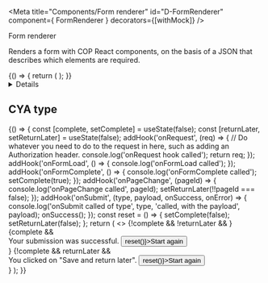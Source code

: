 <!-- Global imports -->

<!-- Local imports -->

<!-- JSON documents -->

<Meta title="Components/Form renderer" id="D-FormRenderer" component={ FormRenderer } decorators={[withMock]} />

<Heading size="xl" caption="Components">Form renderer</Heading>

Renders a form with <Link href="https://ukhomeoffice.github.io/cop-react-components/?path=/docs/d-alert--default-story">COP React components</Link>,
on the basis of a <Link href="/?path=/docs/f-json-form">JSON</Link> that describes which elements are required.

<Canvas withToolbar>
  <Story name="Default" parameters={{
    mockData: [
      {
        url: `${USER_PROFILE_DATA.urls.refData}/areYouACivilServant`,
        method: 'GET',
        status: 200,
        response: CIVIL_SERVANT
      },
      {
        url: `${USER_PROFILE_DATA.urls.refData}/grade`,
        method: 'GET',
        status: 200,
        response: GRADE
      },
      {
        url: `${USER_PROFILE_DATA.urls.refData}/team`,
        method: 'GET',
        status: 200,
        response: TEAMS
      }
    ]
  }}>
    {() => {
      return (
        <FormRenderer {...USER_PROFILE} data={USER_PROFILE_DATA} />
      );
    }}
  </Story>
</Canvas>

<Details summary="Properties" className="no-indent">
  <ArgsTable of={ FormRenderer } />
</Details>

## CYA type

<Canvas>
  <Story name="CYA">
    {() => {
      const [complete, setComplete] = useState(false);
      const [returnLater, setReturnLater] = useState(false);
      addHook('onRequest', (req) => {
        // Do whatever you need to do to the request in here, such as adding an Authorization header.
        console.log('onRequest hook called');
        return req;
      });
      addHook('onFormLoad', () => {
        console.log('onFormLoad called');
      });
      addHook('onFormComplete', () => {
        console.log('onFormComplete called');
        setComplete(true);
      });
      addHook('onPageChange', (pageId) => {
        console.log('onPageChange called', pageId);
        setReturnLater(!!pageId === false);
      });
      addHook('onSubmit', (type, payload, onSuccess, onError) => {
        console.log('onSubmit called of type', type, 'called, with the payload', payload);
        onSuccess();
      });
      const reset = () => {
        setComplete(false);
        setReturnLater(false);
      };
      return (
        <>
        {!complete && !returnLater && <FormRenderer {...FIRST_FORM} data={{}} />}
        {complete &&
          <div>
            <Panel title="Submission successful">
              Your submission was successful.
            </Panel>
            <Button onClick={() => reset()}>Start again</Button>
          </div>
        }
        {!complete && returnLater &&
          <div>
            <Panel title="Saved to return later">
              You clicked on "Save and return later".
            </Panel>
            <Button onClick={() => reset()}>Start again</Button>
          </div>
        }
        </>
      );
    }}
  </Story>
</Canvas>
